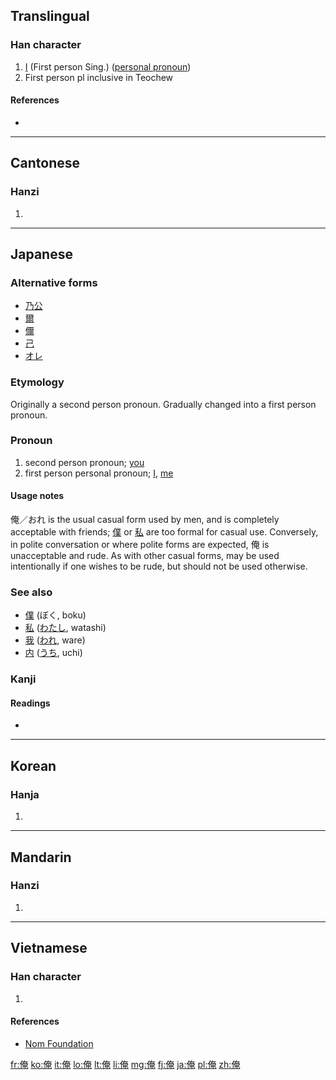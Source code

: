 ==Translingual==

===Han character===
{{Han char|rn=9|rad=人|as=08|sn=10|four=2421<sub>6</sub>|canj=人大中山 (OKLU)|ids=⿰[[亻]][[奄]]}}

# [[I]] (First person Sing.) ([[personal pronoun]])
# First person pl inclusive in Teochew

====References====
* {{Han ref|kx=0106.210|dkj=00736|dj=0227.040|hdz=10173.020|uh=4FFA|ud=20474|bh=ADCD|bd=44493}}

----

==Cantonese==

===Hanzi===
{{yue-hanzi|jyut=|y=yim3}}

# {{defn|lang=yue|sort=人08}}

----

==Japanese==

===Alternative forms===
* [[乃公]]
* [[爾]]
* [[儞]]
* [[己]]
* [[オレ]]

===Etymology===
Originally a second person pronoun. Gradually changed into a first person pronoun.

===Pronoun===
{{ja-pos|k|pronoun|hira=おれ|rom=ore}}
# second person pronoun; [[you]]
# first person personal pronoun; [[I]], [[me]]

====Usage notes====
俺／おれ is the usual casual form used by men, and is completely acceptable with friends; [[僕]] or [[私]] are too formal for casual use. Conversely, in polite conversation or where polite forms are expected, 俺 is unacceptable and rude. As with other casual forms, may be used intentionally if one wishes to be rude, but should not be used otherwise.

===See also===
* [[僕]] (ぼく, boku) {{qualifier|generally used by males}}
* [[私]] ([[わたし]], watashi)
* [[我]] ([[われ]], ware)
* [[内]] ([[うち]], uchi) {{qualifier|female, Kansai}}

===Kanji===
{{ja-kanji|grade=|rs=人08}}

====Readings====
* {{ja-readings|on=[[えん]] (en)|kun=[[おれ]] (ore)}}

----

==Korean==

===Hanja===
{{ko-hanja|hangeul=[[엄]], [[업]]|rv=eom, eop|mr=ŏm, ŏp}}

# {{defn|lang=ko|sort=人08}}

----

==Mandarin==

===Hanzi===
{{cmn-hanzi|pin=[[ǎn]] ([[an3]])|wg=an<sup>3</sup>}}

# {{defn|lang=cmn|sort=人08}}

----

==Vietnamese==

===Han character===
{{vi-hantu|[[em]], [[yêm]], [[êm]]|rs=人08}}

# {{defn|lang=vi|sort=人08}}

====References====
*[http://nomfoundation.org/common/nom_details.php?codepoint=4ffa Nom Foundation]

[[fr:俺]]
[[ko:俺]]
[[it:俺]]
[[lo:俺]]
[[lt:俺]]
[[li:俺]]
[[mg:俺]]
[[fj:俺]]
[[ja:俺]]
[[pl:俺]]
[[zh:俺]]
